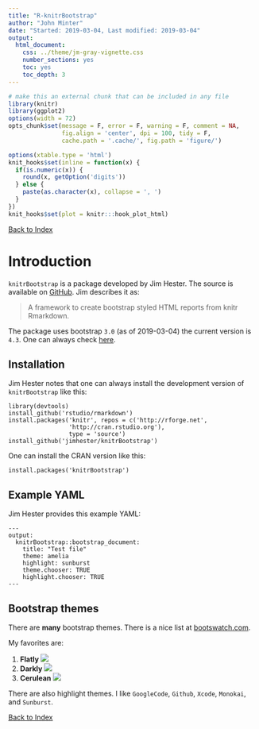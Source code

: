 ```yaml
---
title: "R-knitrBootstrap"
author: "John Minter"
date: "Started: 2019-03-04, Last modified: 2019-03-04"
output:
  html_document:
    css: ../theme/jm-gray-vignette.css
    number_sections: yes
    toc: yes
    toc_depth: 3
---
```



```r
# make this an external chunk that can be included in any file
library(knitr)
library(ggplot2)
options(width = 72)
opts_chunk$set(message = F, error = F, warning = F, comment = NA,
               fig.align = 'center', dpi = 100, tidy = F,
               cache.path = '.cache/', fig.path = 'figure/')

options(xtable.type = 'html')
knit_hooks$set(inline = function(x) {
  if(is.numeric(x)) {
    round(x, getOption('digits'))
  } else {
    paste(as.character(x), collapse = ', ')
  }
})
knit_hooks$set(plot = knitr:::hook_plot_html)
```

[Back to Index](../README.html)

# Introduction

`knitrBootstrap` is a package developed by Jim Hester. The source is available
on [GitHub ](https://github.com/jimhester/knitrBootstrap). Jim describes it as:

> A framework to create bootstrap styled HTML reports from knitr Rmarkdown.

The package uses bootstrap `3.0` (as of 2019-03-04) the current version is `4.3`.
One can always check [here](https://getbootstrap.com/docs/versions/).

## Installation

Jim Hester notes that one can always install the development version of 
`knitrBootstrap` like this:

```
library(devtools)
install_github('rstudio/rmarkdown')
install.packages('knitr', repos = c('http://rforge.net',
                 'http://cran.rstudio.org'),
                 type = 'source')
install_github('jimhester/knitrBootstrap')
```

One can install the CRAN version like this:

```
install.packages('knitrBootstrap')
```


## Example YAML

Jim Hester provides this example YAML:

```
---
output:
  knitrBootstrap::bootstrap_document:
    title: "Test file"
    theme: amelia
    highlight: sunburst
    theme.chooser: TRUE
    highlight.chooser: TRUE
---

```

## Bootstrap themes

There are **many** bootstrap themes. There is a nice list at
[bootswatch.com](https://bootswatch.com/).

My favorites are:


1. **Flatly**
![](inc/1-Flatly.png)
2. **Darkly**
![](inc/2-Darkly.png)
3. **Cerulean**
![](inc/3-Cerulean.png)

There are also highlight themes. I like `GoogleCode`, `Github`, `Xcode`,
`Monokai`, and `Sunburst`.


[Back to Index](../README.html)
